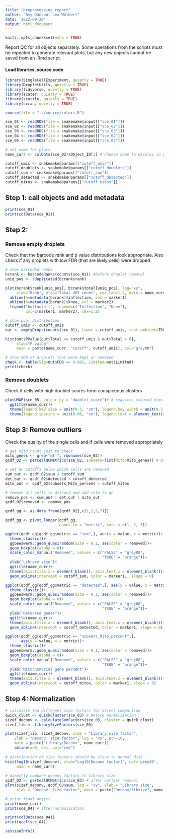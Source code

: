 ```yaml
---
title: "preprocessing_report"
author: "Amy Danson, Lea Wölbert"
date: '2022-09-20'
output: html_document
---
```


```r
knitr::opts_chunk$set(echo = TRUE)
```

Report QC for all objects separately.
Some operations from the scripts must be repeated to generate relevant plots,
but any new objects cannot be saved from an .Rmd script.

#### Load libraries, source code 

```r

library(SingleCellExperiment, quietly = TRUE) 
library(DropletUtils, quietly = TRUE) 
library(tidyverse, quietly = TRUE) 
library(scater, quietly = TRUE) 
library(scuttle, quietly = TRUE) 
library(scran, quietly = TRUE) 

```

```r

source(file = "../source/colors.R")

sce_01 <- readRDS(file = snakemake@input[["sce_01"]])
sce_02 <- readRDS(file = snakemake@input[["sce_02"]])
sce_03 <- readRDS(file = snakemake@input[["sce_03"]])
sce_04 <- readRDS(file = snakemake@input[["sce_04"]])
sce_05 <- readRDS(file = snakemake@input[["sce_05"]])

# set name for plots
name_curr <- colData(sce_02)$Object_ID[1] # choose name to display in plots

```


```r

cutoff_umis <- snakemake@params[["cutoff_umis"]]
cutoff_doublets <- snakemake@params[["cutoff_doublets"]] 
cutoff_sum <- snakemake@params[["cutoff_sum"]] 
cutoff_detected <- snakemake@params[["cutoff_detected"]]
cutoff_mitos <- snakemake@params[["cutoff_mitos"]]

```


## Step 1: call objects and add metadata

```r

print(sce_01)
print(colData(sce_01))

```

## Step 2: 

### Remove empty droplets

Check that the barcode rank and p value distributions look appropriate.
Also check if any droplets with low FDR (that are likely cells) were dropped

```r

# show barcoded ranks 
bcrank <- barcodeRanks(counts(sce_01)) #before droplet removal
uniq_pos <- !duplicated(bcrank$rank)

plot(bcrank$rank[uniq_pos], bcrank$total[uniq_pos], log="xy", 
     xlab="Rank", ylab="Total UMI count", cex.lab=1.2, main = name_curr)
  abline(h=metadata(bcrank)$inflection, col = marker1)
  abline(h=metadata(bcrank)$knee, col = marker2)
  legend("bottomleft", legend=c("Inflection", "Knee"), 
         col=c(marker1, marker2), cex=1.2)

# show pval distribution    
cutoff_umis <- cutoff_umis
out <- emptyDrops(counts(sce_01), lower = cutoff_umis, test.ambient=TRUE)  

hist(out$PValue[out$Total <= cutoff_umis & out$Total > 0],
     xlab="P-value",
     main = paste(name_curr, "cutoff", cutoff_umis), col="grey80")  

# show FDR of droplets that were kept or removed
check <- table(Sig=out$FDR <= 0.001, Limited=out$Limited)
print(check)

```

### Remove doublets

Check if cells with high doublet scores form conspicuous clusters

```r

plotUMAP(sce_05, colour_by = "doublet_score")+ # requires reduced dims
  ggtitle(name_curr)+
  theme(legend.key.size = unit(0.3, "cm"), legend.key.width = unit(0.3, "cm"))+
  theme(legend.spacing = unit(0.06, "cm"), legend.text = element_text(size = 7))

```

## Step 3: Remove outliers

Check the quality of the single cells and if cells were removed appropriately

```r

# get mito count just to check
mito_genes <- grep("mt-", rownames(sce_02))
qcdf_02 <- perCellQCMetrics(sce_02, subsets=list(Mito=mito_genes)) # before outlier removal

# set QC cutoffs below which cells are removed
sum_out <- qcdf_02$sum < cutoff_sum 
det_out <- qcdf_02$detected < cutoff_detected 
mito_out <- qcdf_02$subsets_Mito_percent > cutoff_mitos

# remove all cells to discard and add info to qc
remove_pos <- sum_out | det_out | mito_out
qcdf_02$removed <- remove_pos

qcdf_gg <- as.data.frame(qcdf_02[,c(1,2,5,7)])

qcdf_gg <- pivot_longer(qcdf_gg, 
                        names_to = "metric", cols = c(1, 2, 3))

ggplot(qcdf_gg[qcdf_gg$metric == "sum",], aes(y = value, x = metric))+
  theme_classic()+
  ggbeeswarm::geom_quasirandom(size = 0.1, aes(color = removed))+
  geom_boxplot(alpha = 0)+
  scale_color_manual("Removed", values = c("FALSE" = "grey80", 
                                           "TRUE" = "orange"))+
  ylab("Library size")+
  ggtitle(name_curr)+
  theme(axis.title.x = element_blank(), axis.text.x = element_blank())+
  geom_abline(intercept = cutoff_sum, color = marker1,  slope = 0) 

ggplot(qcdf_gg[qcdf_gg$metric == "detected",], aes(y = value, x = metric))+
  theme_classic()+
  ggbeeswarm::geom_quasirandom(size = 0.1, aes(color = removed))+
  geom_boxplot(alpha = 0)+
  scale_color_manual("Removed", values = c("FALSE" = "grey80", 
                                           "TRUE" = "orange"))+
  ylab("Detected genes")+
  ggtitle(name_curr)+
  theme(axis.title.x = element_blank(), axis.text.x = element_blank())+
  geom_abline(intercept = cutoff_detected, color = marker1, slope = 0) 

ggplot(qcdf_gg[qcdf_gg$metric == "subsets_Mito_percent",], 
       aes(y = value, x = metric))+
  theme_classic()+
  ggbeeswarm::geom_quasirandom(size = 0.1, aes(color = removed))+
  geom_boxplot(alpha = 0)+
  scale_color_manual("Removed", values = c("FALSE" = "grey80", 
                                           "TRUE" = "orange"))+
  ylab("Mitochondrial gene percent")+
  ggtitle(name_curr)+
  theme(axis.title.x = element_blank(), axis.text.x = element_blank())+
  geom_abline(intercept = cutoff_mitos, color = marker1, slope = 0) 

```

## Step 4: Normalization

```r
# calculate two different size factors for direct comparison
quick_clust <- quickCluster(sce_03) # before normalization
sizef_deconv <- calculateSumFactors(sce_03, cluster = quick_clust)
sizef_lib <- librarySizeFactors(sce_03)

plot(sizef_lib, sizef_deconv, xlab = "Library size factor",
    ylab = "Deconv. size factor", log = 'xy', pch=16, 
    main = paste("Library/Deconv", name_curr))
    abline(a=0, b=1, col="red")
    
# distribution of size factors should be close to normal dist
hist(log10(sizef_deconv), xlab="Log10[Deconv factor]", col='grey80', 
     main = name_curr)
    
# directly compare deconv factors to library size
qcdf_03 <- perCellQCMetrics(sce_03) # after outlier removal
plot(sizef_deconv, qcdf_03$sum, log = "xy", ylab = "Library size",
     xlab = "Deconv. Size factor", main = paste("Deconv/libsize", name_curr))
```


```r

# print final object
print(name_curr)
print(sce_04) # after normalization

print(colData(sce_04))
print(ncol(sce_04))
```

```r
sessionInfo()
```
